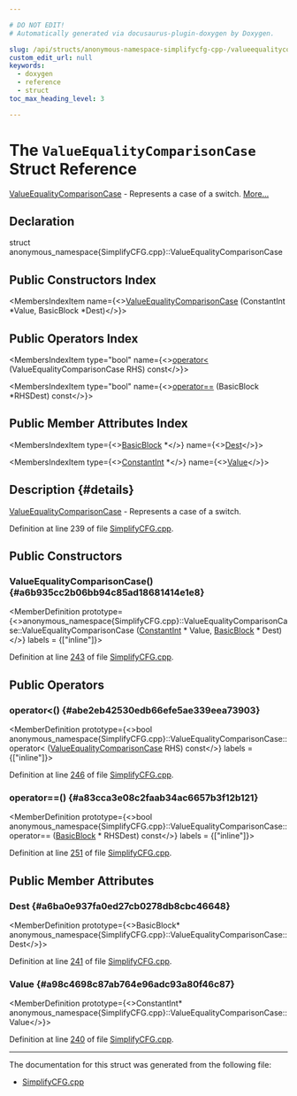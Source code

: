 ```yaml
---

# DO NOT EDIT!
# Automatically generated via docusaurus-plugin-doxygen by Doxygen.

slug: /api/structs/anonymous-namespace-simplifycfg-cpp-/valueequalitycomparisoncase
custom_edit_url: null
keywords:
  - doxygen
  - reference
  - struct
toc_max_heading_level: 3

---
```





# The `ValueEqualityComparisonCase` Struct Reference

<DoxygenPage pluginConfig={pluginConfig}>

<a href="/docs/api/structs/anonymous-namespace-simplifycfg-cpp-/valueequalitycomparisoncase">ValueEqualityComparisonCase</a> - Represents a case of a switch. <a href="#details">More...</a>

## Declaration

<CodeBlock>struct anonymous_namespace{SimplifyCFG.cpp}::ValueEqualityComparisonCase</CodeBlock>

## Public Constructors Index

<MembersIndex>

<MembersIndexItem
  name={<><a href="#a6b935cc2b06bb94c85ad18681414e1e8">ValueEqualityComparisonCase</a> (ConstantInt &#42;Value, BasicBlock &#42;Dest)</>}>
</MembersIndexItem>

</MembersIndex>

## Public Operators Index

<MembersIndex>

<MembersIndexItem
  type="bool"
  name={<><a href="#abe2eb42530edb66efe5ae339eea73903">operator&lt;</a> (ValueEqualityComparisonCase RHS) const</>}>
</MembersIndexItem>

<MembersIndexItem
  type="bool"
  name={<><a href="#a83cca3e08c2faab34ac6657b3f12b121">operator==</a> (BasicBlock &#42;RHSDest) const</>}>
</MembersIndexItem>

</MembersIndex>

## Public Member Attributes Index

<MembersIndex>

<MembersIndexItem
  type={<><a href="/docs/api/classes/llvm/basicblock">BasicBlock</a> &#42;</>}
  name={<><a href="#a6ba0e937fa0ed27cb0278db8cbc46648">Dest</a></>}>
</MembersIndexItem>

<MembersIndexItem
  type={<><a href="/docs/api/classes/llvm/constantint">ConstantInt</a> &#42;</>}
  name={<><a href="#a98c4698c87ab764e96adc93a80f46c87">Value</a></>}>
</MembersIndexItem>

</MembersIndex>

## Description {#details}

<a href="/docs/api/structs/anonymous-namespace-simplifycfg-cpp-/valueequalitycomparisoncase">ValueEqualityComparisonCase</a> - Represents a case of a switch.

Definition at line 239 of file <a href="/docs/api/files/lib/lib/transforms/lib/transforms/utils/simplifycfg-cpp">SimplifyCFG.cpp</a>.

<SectionDefinition>

## Public Constructors

### ValueEqualityComparisonCase() {#a6b935cc2b06bb94c85ad18681414e1e8}

<MemberDefinition
  prototype={<>anonymous&#95;namespace&#123;SimplifyCFG.cpp&#125;::ValueEqualityComparisonCase::ValueEqualityComparisonCase (<a href="/docs/api/classes/llvm/constantint">ConstantInt</a> &#42; Value, <a href="/docs/api/classes/llvm/basicblock">BasicBlock</a> &#42; Dest)</>}
  labels = {["inline"]}>

Definition at line <a href="/docs/api/files/lib/lib/transforms/lib/transforms/utils/simplifycfg-cpp/#l00243">243</a> of file <a href="/docs/api/files/lib/lib/transforms/lib/transforms/utils/simplifycfg-cpp">SimplifyCFG.cpp</a>.
</MemberDefinition>

</SectionDefinition>

<SectionDefinition>

## Public Operators

### operator&lt;() {#abe2eb42530edb66efe5ae339eea73903}

<MemberDefinition
  prototype={<>bool anonymous&#95;namespace&#123;SimplifyCFG.cpp&#125;::ValueEqualityComparisonCase::operator&lt; (<a href="/docs/api/structs/anonymous-namespace-simplifycfg-cpp-/valueequalitycomparisoncase">ValueEqualityComparisonCase</a> RHS) const</>}
  labels = {["inline"]}>

Definition at line <a href="/docs/api/files/lib/lib/transforms/lib/transforms/utils/simplifycfg-cpp/#l00246">246</a> of file <a href="/docs/api/files/lib/lib/transforms/lib/transforms/utils/simplifycfg-cpp">SimplifyCFG.cpp</a>.
</MemberDefinition>

### operator==() {#a83cca3e08c2faab34ac6657b3f12b121}

<MemberDefinition
  prototype={<>bool anonymous&#95;namespace&#123;SimplifyCFG.cpp&#125;::ValueEqualityComparisonCase::operator== (<a href="/docs/api/classes/llvm/basicblock">BasicBlock</a> &#42; RHSDest) const</>}
  labels = {["inline"]}>

Definition at line <a href="/docs/api/files/lib/lib/transforms/lib/transforms/utils/simplifycfg-cpp/#l00251">251</a> of file <a href="/docs/api/files/lib/lib/transforms/lib/transforms/utils/simplifycfg-cpp">SimplifyCFG.cpp</a>.
</MemberDefinition>

</SectionDefinition>

<SectionDefinition>

## Public Member Attributes

### Dest {#a6ba0e937fa0ed27cb0278db8cbc46648}

<MemberDefinition
  prototype={<>BasicBlock&#42; anonymous&#95;namespace&#123;SimplifyCFG.cpp&#125;::ValueEqualityComparisonCase::Dest</>}>

Definition at line <a href="/docs/api/files/lib/lib/transforms/lib/transforms/utils/simplifycfg-cpp/#l00241">241</a> of file <a href="/docs/api/files/lib/lib/transforms/lib/transforms/utils/simplifycfg-cpp">SimplifyCFG.cpp</a>.
</MemberDefinition>

### Value {#a98c4698c87ab764e96adc93a80f46c87}

<MemberDefinition
  prototype={<>ConstantInt&#42; anonymous&#95;namespace&#123;SimplifyCFG.cpp&#125;::ValueEqualityComparisonCase::Value</>}>

Definition at line <a href="/docs/api/files/lib/lib/transforms/lib/transforms/utils/simplifycfg-cpp/#l00240">240</a> of file <a href="/docs/api/files/lib/lib/transforms/lib/transforms/utils/simplifycfg-cpp">SimplifyCFG.cpp</a>.
</MemberDefinition>

</SectionDefinition>

<hr/>

The documentation for this struct was generated from the following file:

<ul>
<li><a href="/docs/api/files/lib/lib/transforms/lib/transforms/utils/simplifycfg-cpp">SimplifyCFG.cpp</a></li>
</ul>

</DoxygenPage>
